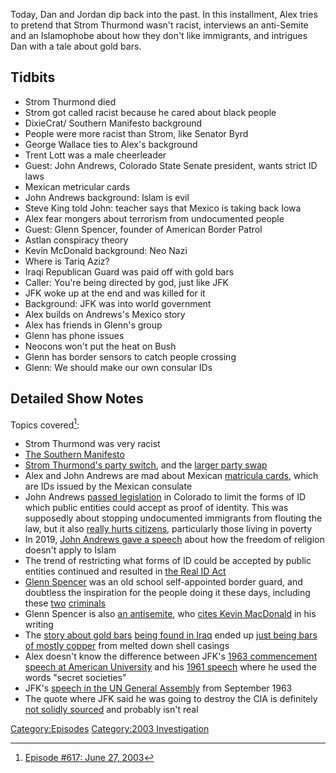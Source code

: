 {{DEFAULTSORT:
    #_EPISODE_0617:June 27, 2003
}}{{Episode
    | title           = June 27, 2003
    | caption         = [https://knowledgefight.libsyn.com/617-june-27-2003 Listen to this episode on Libsyn]
    | episodeNumber   = 617
    | length          = 01:19:57
    | airDate         = November 15, 2021
    | coverageDate    = June 27, 2003
    | episodeType     = [[:Category:2003 Investigation|2003 Investigation]]
    | appearance      = [[Strom Thurmond]], [[Senator Robert Byrd]], [[George Wallace]], [[Trent Lott]], [[John Andrews]], [[Steve King]], [[Glenn Spencer]], [[Kevin McDonald]], [[Tariq Aziz]], [[JFK]]
    | previousEpisode = [[616: November 9, 2021]]
    | nextEpisode     = [[618: November 15, 2021]]
}}

{{Stub}}

Today, Dan and Jordan dip back into the past. In this installment, Alex tries to pretend that Strom Thurmond wasn't racist, interviews an anti-Semite and an Islamophobe about how they don't like immigrants, and intrigues Dan with a tale about gold bars.

==Tidbits==

*Strom Thurmond died
*Strom got called racist because he cared about black people
*DixieCrat/ Southern Manifesto background
*People were more racist than Strom, like Senator Byrd
*George Wallace ties to Alex's background
*Trent Lott was a male cheerleader
*Guest: John Andrews, Colorado State Senate president, wants strict ID laws
*Mexican metricular cards
*John Andrews background: Islam is evil
*Steve King told John: teacher says that Mexico is taking back Iowa
*Alex fear mongers about terrorism from undocumented people
*Guest: Glenn Spencer, founder of American Border Patrol
*Astlan conspiracy theory
*Kevin McDonald background: Neo Nazi
*Where is Tariq Aziz?
*Iraqi Republican Guard was paid off with gold bars
*Caller: You're being directed by god, just like JFK
*JFK woke up at the end and was killed for it
*Background: JFK was into world government
*Alex builds on Andrews's Mexico story
*Alex has friends in Glenn's group
*Glenn has phone issues
*Neocons won't put the heat on Bush
*Glenn has border sensors to catch people crossing
*Glenn: We should make our own consular IDs

==Detailed Show Notes==

Topics covered<ref>[https://knowledgefight.com/research/2021/11/14/episode-617-june-27-2003 Episode #617: June 27, 2003]</ref>:

*Strom Thurmond was very racist
*[https://d1lexza0zk46za.cloudfront.net/history/am-docs/southern-manifesto.pdf The Southern Manifesto]
*[https://www.theitem.com/stories/sen-strom-thurmond-switched-parties-in-64,314269 Strom Thurmond's party switch], and the [https://www.history.com/news/how-the-party-of-lincoln-won-over-the-once-democratic-south larger party swap]
*Alex and John Andrews are mad about Mexican [https://sgp.fas.org/crs/misc/RL32094.pdf matricula cards], which are IDs issued by the Mexican consulate
*John Andrews [https://leg.colorado.gov/sites/default/files/images/olls/2003a_sl_293.pdf passed legislation] in Colorado to limit the forms of ID which public entities could accept as proof of identity. This was supposedly about stopping undocumented immigrants from flouting the law, but it also [https://web.archive.org/web/20080918025427/http://www.brennancenter.org/page/-/d/download_file_39242.pdf really hurts citizens], particularly those living in poverty
*In 2019, [http://www.backboneamerica.net/america/2019/7/13/know-our-enemy-or-lose-our-liberty John Andrews gave a speech] about how the freedom of religion doesn't apply to Islam
*The trend of restricting what forms of ID could be accepted by public entities continued and resulted in [https://www.govinfo.gov/content/pkg/PLAW-109publ13/pdf/PLAW-109publ13.pdf the Real ID Act]
*[https://www.splcenter.org/fighting-hate/extremist-files/individual/glenn-spencer Glenn Spencer] was an old school self-appointed border guard, and doubtless the inspiration for the people doing it these days, including these [https://www.justice.gov/usao-nm/pr/larry-mitchell-hopkins-sentenced-21-months-federal-prison-illegal-firearm-possession-new two] [https://www.justice.gov/usao-nm/pr/man-sentenced-21-months-prison-impersonating-border-patrol-agent criminals]
*Glenn Spencer is also [https://web.archive.org/web/20081226015158/americanpatrol.com/SPENCER-GLENN/081223-JewInf-GS_081223.html an antisemite], who [https://www.splcenter.org/fighting-hate/extremist-files/individual/kevin-macdonald cites Kevin MacDonald] in his writing
*The [https://www.stripes.com/news/gold-bars-pique-173rd-s-interest-at-checkpoint-1.5892 story about gold bars] [https://www.chicagotribune.com/news/ct-xpm-2003-06-05-0306050213-story.html being found in Iraq] ended up [https://www.nytimes.com/2003/08/02/world/all-bars-that-glitter-in-iraq-are-not-gold.html just being bars of mostly copper] from melted down shell casings
*Alex doesn't know the difference between JFK's [https://en.wikisource.org/wiki/A_Strategy_of_Peace 1963 commencement speech at American University] and his [https://www.jfklibrary.org/archives/other-resources/john-f-kennedy-speeches/american-newspaper-publishers-association-19610427 1961 speech] where he used the words "secret societies"
*JFK's [[-%20https://www.jfklibrary.org/archives/other-resources/john-f-kennedy-speeches/united-nations-19630920|speech in the UN General Assembly]] from September 1963
*The quote where JFK said he was going to destroy the CIA is definitely [https://gizmodo.com/the-story-behind-that-jfk-quote-about-destroying-the-ci-1793151211 not solidly sourced] and probably isn't real

[[Category:Episodes]]
[[Category:2003 Investigation]]
